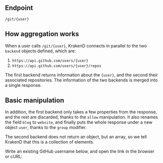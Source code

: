 
## Endpoint
```http
/git/{user}
```

## How aggregation works
When a user calls `/git/{user}`, KrakenD connects in parallel to the two `backend` objects defined, which are:

1. `https://api.github.com/users/{user}`
2. `https://api.github.com/users/{user}/repos`

The first backend returns information about the `{user}`, and the second their associated repositories. The information of the two backends is merged into a single response.

## Basic manipulation
In addition, the first backend only takes a few properties from the response, and the rest are discarded, thanks to the `allow` manipulation. It also renames the field `blog` to `website`, and finally puts the whole response under a new object `user`, thanks to the `group` modifier.

The second backend does not return an object, but an array, so we tell KrakenD that this is a collection of elements.

Write an existing GitHub username below, and open the link in the browser or cURL:
<URLInputBox endpoint="http://localhost:8080/git/" placeholder="username" />